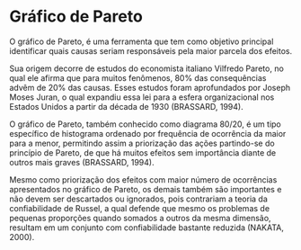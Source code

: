 # Gráfico de Pareto

O gráfico de Pareto, é uma ferramenta que tem como objetivo principal identificar quais causas seriam responsáveis pela maior parcela dos efeitos.

Sua origem decorre de estudos do economista italiano Vilfredo Pareto, no qual ele afirma que para muitos fenômenos, 80% das consequências advêm de 20% das causas. Esses estudos foram aprofundados por Joseph Moses Juran, o qual expandiu essa lei para a esfera organizacional nos Estados Unidos a partir da década de 1930 (BRASSARD, 1994).	

O gráfico de Pareto, também conhecido como diagrama 80/20, é um tipo específico de histograma ordenado por frequência de ocorrência da maior para a menor, permitindo assim a priorização das ações partindo-se do princípio de Pareto, de que há muitos efeitos sem importância diante de outros mais graves (BRASSARD, 1994).

Mesmo como priorização dos efeitos com maior número de ocorrências apresentados no gráfico de Pareto, os demais também são importantes e não devem ser descartados ou ignorados, pois contrariam a teoria da confiabilidade de Russel, a qual defende que mesmo os problemas de pequenas proporções quando somados a outros da mesma dimensão, resultam em um conjunto com confiabilidade bastante reduzida (NAKATA, 2000).
